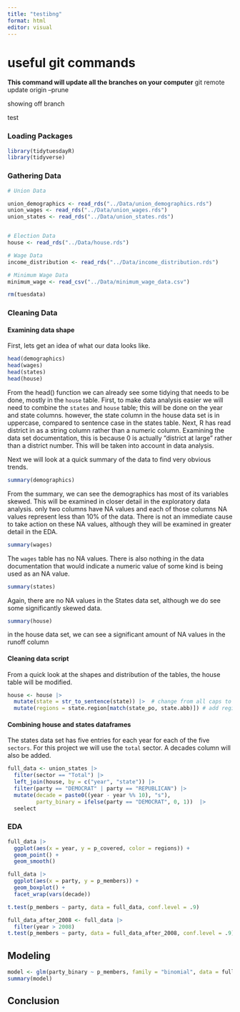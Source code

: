 ```yaml
---
title: "testibng"
format: html
editor: visual
---
```


# useful git commands

**This command will update all the branches on your computer** git remote update origin --prune

showing off branch

test

### Loading Packages

```r
library(tidytuesdayR)
library(tidyverse)
```

### Gathering Data

```r
# Union Data

union_demographics <- read_rds("../Data/union_demographics.rds")
union_wages <- read_rds("../Data/union_wages.rds")
union_states <- read_rds("../Data/union_states.rds")


# Election Data
house <- read_rds("../Data/house.rds")

# Wage Data
income_distribution <- read_rds("../Data/income_distribution.rds")

# Minimum Wage Data
minimum_wage <- read_csv("../Data/minimum_wage_data.csv")

rm(tuesdata)
```


### Cleaning Data

#### Examining data shape

First, lets get an idea of what our data looks like.

```r
head(demographics)
head(wages)
head(states)
head(house)
```

From the head() function we can already see some tidying that needs to be done, mostly in the `house` table. First, to make data analysis easier we will need to combine the `states` and `house` table; this will be done on the year and state columns. however, the state column in the house data set is in uppercase, compared to sentence case in the states table. Next, R has read district in as a string column rather than a numeric column. Examining the data set documentation, this is because 0 is actually "district at large" rather than a district number. This will be taken into account in data analysis.

Next we will look at a quick summary of the data to find very obvious trends.

```r
summary(demographics)
```

From the summary, we can see the demographics has most of its variables skewed. This will be examined in closer detail in the exploratory data analysis. only two columns have NA values and each of those columns NA values represent less than 10% of the data. There is not an immediate cause to take action on these NA values, although they will be examined in greater detail in the EDA.

```r
summary(wages)
```

The `wages` table has no NA values. There is also nothing in the data documentation that would indicate a numeric value of some kind is being used as an NA value.

```r
summary(states)
```

Again, there are no NA values in the States data set, although we do see some significantly skewed data.

```r
summary(house)
```

in the house data set, we can see a significant amount of NA values in the runoff column

#### Cleaning data script

From a quick look at the shapes and distribution of the tables, the house table will be modified.

```r
house <- house |>
  mutate(state = str_to_sentence(state)) |>  # change from all caps to sentence case
  mutate(regions = state.region[match(state_po, state.abb)]) # add regions 
```

#### Combining house and states dataframes

The states data set has five entries for each year for each of the five `sectors`. For this project we will use the `total` sector. A decades column will also be added.

```r
full_data <- union_states |> 
  filter(sector == "Total") |> 
  left_join(house, by = c("year", "state")) |> 
  filter(party == "DEMOCRAT" | party == "REPUBLICAN") |> 
  mutate(decade = paste0((year - year %% 10), "s"),
         party_binary = ifelse(party == "DEMOCRAT", 0, 1))  |> 
  seelect 
```

### EDA

```r
full_data |> 
  ggplot(aes(x = year, y = p_covered, color = regions)) +
  geom_point() +
  geom_smooth()
```

```r
full_data |> 
  ggplot(aes(x = party, y = p_members)) +
  geom_boxplot() +
  facet_wrap(vars(decade))
```

```r
t.test(p_members ~ party, data = full_data, conf.level = .9)
```

```r
full_data_after_2008 <- full_data |> 
  filter(year > 2008)
t.test(p_members ~ party, data = full_data_after_2008, conf.level = .9)
```

## Modeling

```r
model <- glm(party_binary ~ p_members, family = "binomial", data = full_data)
summary(model)
```

## Conclusion
